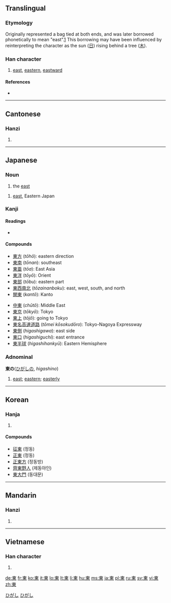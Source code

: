 {{see|东}}<!-- may be replaced by zh-forms -->
==Translingual==
{{stroke order|strokes=8}}

===Etymology===
Originally represented a bag tied at both ends, and was later borrowed phonetically to mean "east".[http://www.internationalscientific.org/CharacterASP/CharacterEtymology.aspx?characterInput=%E6%9D%B1&submitButton1=Etymology] This borrowing may have been influenced by reinterpreting the character as the sun ([[日]]) rising behind a tree ([[木]]).

===Han character===
{{Han char|rn=75|rad=木|as=04|sn=8|four=5090<sub>6</sub>|canj=木田 (DW)|ids=⿻[[木]][[日]]}}

# [[east]], [[eastern]], [[eastward]]

====References====
* {{Han ref|kx=0513.120|dkj=14499|dj=0899.080|hdz=21165.040|uh=6771|ud=26481|bh=AA46|bd=43590}}

----

==Cantonese==

===Hanzi===
{{yue-hanzi|jyut=|y=[[dung1]]}}

# {{defn|Cantonese}}

----

==Japanese==

===Noun===
{{ja-noun|k|hira=ひがし|rom=higashi}}

# the [[east]]

{{ja-noun|k|hira=あずま|rom=azuma}}
# [[east]], Eastern Japan

===Kanji===
{{ja-kanji|grade=2|rs=木04}}

====Readings====
* {{ja-readings|on=[[とう]] (''tō'')|kun=[[ひがし]] (''higashi'')|nanori=[[あい]] (''ai''), [[あがり]] (''agari''), [[あずま]] (''azuma''), [[あづま]] (''adzuma''), [[こ]] (''ko''), [[さき]] (''saki''), [[しの]] (''shino''), [[とお]] (''tō''), [[はじめ]] (''hajime''), [[はる]] (''haru''), [[ひが]] (''higa''), [[もと]] (''moto'')}}

====Compounds====
{{top2}}
* [[東方]] (''tōhō''): eastern direction
* [[東南]] (''tōnan''): southeast
* [[東亜]] (''tōa''): East Asia
* [[東洋]] (''tōyō''): Orient
* [[東部]] (''tōbu''): eastern part
* [[東西南北]] (''tōzainanboku''): east, west, south, and north
* [[関東]] (''kantō''): Kanto
{{mid2}}
* [[中東]] (''chūtō''): Middle East
* [[東京]] (''tōkyō''): Tokyo
* [[東上]] (''tōjō''): going to Tokyo
* [[東名高速道路]] (''tōmei kōsokudōro''): Tokyo-Nagoya Expressway
* [[東側]] (''higashigawa''): east side
* [[東口]] (''higashiguchi''): east entrance
* [[東半球]] (''higashihankyū''): Eastern Hemisphere
{{bottom}}

===Adnominal===
'''東の'''([[ひがし]]の, ''higashino'')

# [[east]]; [[eastern]]; [[easterly]]

[[Category:1000 Japanese basic words|ひがし]]
[[Category:Japanese adnominals|ひがし]]

----

==Korean==

===Hanja===
{{ko-hanja|hangeul=동|rv=dong|mr=tong|y=tong|eumhun=동녘|ehrv=dongnyeok|ehmr=tongnyŏk|ehy=tongnyekh}}

# {{defn|Korean}}

====Compounds====
* [[征東]] (정동)
* [[正東]] (정동)
* [[正東方]] (정동방)
* [[齊東野人]] (제동야인)
* [[東大門]] (동대문)

----

==Mandarin==

===Hanzi===
{{cmn-hanzi|sim=东|pin=[[dōng]] ([[dong1]])|wg=tung<sup>1</sup>}}

# {{defn|Mandarin}}

----

==Vietnamese==

===Han character===
{{vi-hantu|[[đông]]<!--hốc-->, [[đang]]}}

# {{defn|Vietnamese}}

[[de:東]]
[[fr:東]]
[[ko:東]]
[[it:東]]
[[lo:東]]
[[lt:東]]
[[li:東]]
[[hu:東]]
[[ms:東]]
[[ja:東]]
[[pl:東]]
[[ru:東]]
[[sv:東]]
[[vi:東]]
[[zh:東]]